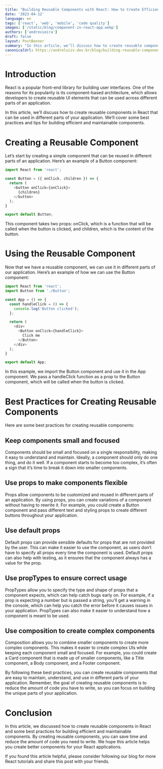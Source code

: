 ```yaml
---
title: "Building Reusable Components with React: How to Create Efficient Building Blocks for Your Applications"
date: '2023-04-12'
language: en
tags: ['react', 'web', 'mobile', 'code quality']
images: ['/static/blog/component-in-react-app.webp']
authors: ['andrevieira']
draft: false
layout: PostBanner
summary: "In this article, we’ll discuss how to create reusable components in React that can be used in different parts of your application."
canonicalUrl: https://andreluizv.dev.br/blog/building-reusable-components-with-react-how-to-create-efficient-building-blocks-for-your-applications
---
```


# Introduction
React is a popular front-end library for building user interfaces. One of the reasons for its popularity is its component-based architecture, which allows developers to create reusable UI elements that can be used across different parts of an application.

In this article, we’ll discuss how to create reusable components in React that can be used in different parts of your application. We’ll cover some best practices and tips for building efficient and maintainable components.

# Creating a Reusable Component
Let’s start by creating a simple component that can be reused in different parts of an application. Here’s an example of a Button component:

``` javascript
import React from 'react';

const Button = ({ onClick, children }) => {
  return (
    <button onClick={onClick}>
      {children}
    </button>
  );
}

export default Button;
```

This component takes two props: onClick, which is a function that will be called when the button is clicked, and children, which is the content of the button.

# Using the Reusable Component
Now that we have a reusable component, we can use it in different parts of our application. Here’s an example of how we can use the Button component:

``` javascript
import React from 'react';
import Button from './Button';

const App = () => {
  const handleClick = () => {
    console.log('Button clicked');
  };

  return (
    <div>
      <Button onClick={handleClick}>
        Click me
      </Button>
    </div>
  );
}

export default App;
```

In this example, we import the Button component and use it in the App component. We pass a handleClick function as a prop to the Button component, which will be called when the button is clicked.

# Best Practices for Creating Reusable Components
Here are some best practices for creating reusable components:

## Keep components small and focused
Components should be small and focused on a single responsibility, making it easy to understand and maintain. Ideally, a component should only do one thing, and do it well. If a component starts to become too complex, it’s often a sign that it’s time to break it down into smaller components.

## Use props to make components flexible
Props allow components to be customized and reused in different parts of an application. By using props, you can create variations of a component without having to rewrite it. For example, you could create a Button component and pass different text and styling props to create different buttons throughout your application.

## Use default props
Default props can provide sensible defaults for props that are not provided by the user. This can make it easier to use the component, as users don’t have to specify all props every time the component is used. Default props can also help with testing, as it ensures that the component always has a value for the prop.

## Use propTypes to ensure correct usage
PropTypes allow you to specify the type and shape of props that a component expects, which can help catch bugs early on. For example, if a prop is expecting a number but is passed a string, you’ll get a warning in the console, which can help you catch the error before it causes issues in your application. PropTypes can also make it easier to understand how a component is meant to be used.

## Use composition to create complex components
Composition allows you to combine smaller components to create more complex components. This makes it easier to create complex UIs while keeping each component small and focused. For example, you could create a Card component that is made up of smaller components, like a Title component, a Body component, and a Footer component.

By following these best practices, you can create reusable components that are easy to maintain, understand, and use in different parts of your application. Remember, the goal of creating reusable components is to reduce the amount of code you have to write, so you can focus on building the unique parts of your application.

# Conclusion
In this article, we discussed how to create reusable components in React and some best practices for building efficient and maintainable components. By creating reusable components, you can save time and reduce the amount of code you need to write. We hope this article helps you create better components for your React applications.

If you found this article helpful, please consider following our blog for more React tutorials and share this post with your friends.